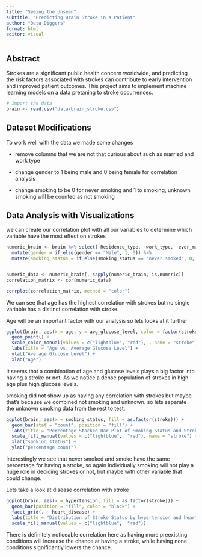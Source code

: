 ```yaml
---
title: "Seeing the Unseen"
subtitle: "Predicting Brain Stroke in a Patient"
author: "Data Diggers"
format: html
editor: visual
---
```


## Abstract

Strokes are a significant public health concern worldwide, and predicting the risk factors associated with strokes can contribute to early intervention and improved patient outcomes. This project aims to implement machine learning models on a data pretaning to stroke occurrences.

```r
# import the data
brain <- read.csv("data/brain_stroke.csv")
```

## Dataset Modifications

To work well with the data we made some changes

-   remove columns that we are not that curious about such as married and work type

-   change gender to 1 being male and 0 being female for correlation analysis

-   change smoking to be 0 for never smoking and 1 to smoking, unknown smoking will be counted as not smoking

## Data Analysis with Visualizations

we can create our correlation plot with all our variables to determine which variable have the most effect on strokes

```r
numeric_brain <- brain %>% select(-Residence_type, -work_type, -ever_married) %>%
  mutate(gender = if_else(gender == "Male", 1, 0)) %>%
  mutate(smoking_status = if_else(smoking_status == "never smoked", 0, 1))


numeric_data <- numeric_brain[, sapply(numeric_brain, is.numeric)]
correlation_matrix <- cor(numeric_data)

corrplot(correlation_matrix, method = "color")
```

We can see that age has the highest correlation with strokes but no single variable has a distinct correlation with stroke.

Age will be an important factor with our analysis so lets looks at it further

```r
ggplot(brain, aes(x = age, y = avg_glucose_level, color = factor(stroke))) +
  geom_point() +
  scale_color_manual(values = c("lightblue", "red"), , name = "stroke") +
  labs(title = "Age vs. Average Glucose Level") +
  ylab("Average Glucose Level") +
  xlab("Age")
```

It seems that a combination of age and glucose levels plays a big factor into having a stroke or not. As we notice a dense population of strokes in high age plus high glucose levels.

smoking did not show up as having any correlation with strokes but maybe that's because we combined not smoking and unknown. so lets separate the unknown smoking data from the rest to test.

```r
ggplot(brain, aes(x = smoking_status, fill = as.factor(stroke))) +   
  geom_bar(stat = "count", position = "fill") +   
  labs(title = "Percentage Stacked Bar Plot of Smoking Status and Stroke") + 
  scale_fill_manual(values = c("lightblue",  "red"), name = "stroke") + 
  xlab("smoking status") +   
  ylab("percentage count")
```

Interestingly we see that never smoked and smoke have the same percentage for having a stroke, so again individually smoking will not play a huge role in deciding strokes or not, but maybe with other variable that could change.

Lets take a look at disease correlation with stroke

```r
ggplot(brain, aes(x = hypertension, fill = as.factor(stroke))) + 
  geom_bar(position = "fill", color = "black") + 
  facet_grid(. ~ heart_disease) + 
  labs(title = "Distribution of Stroke Status by hypertension and heart disease",        x = "hypertension", y = "Percentage Count", fill = "Stroke") +  
  scale_fill_manual(values = c("lightblue",  "red"))
```

There is definitely noticeable correlation here as having more preexisting conditions will increase the chance at having a stroke, while having none conditions significantly lowers the chance.
